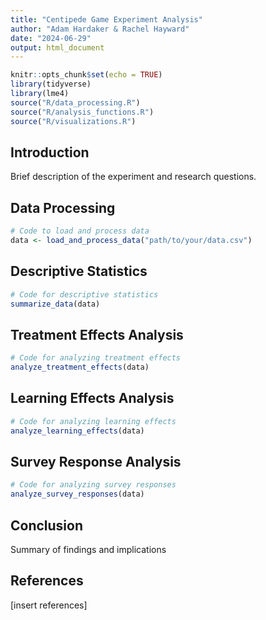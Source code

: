 ```yaml
---
title: "Centipede Game Experiment Analysis"
author: "Adam Hardaker & Rachel Hayward"
date: "2024-06-29"
output: html_document
---
```


```r
knitr::opts_chunk$set(echo = TRUE)
library(tidyverse)
library(lme4)
source("R/data_processing.R")
source("R/analysis_functions.R")
source("R/visualizations.R")
```

## Introduction

Brief description of the experiment and research questions.

## Data Processing

```r
# Code to load and process data
data <- load_and_process_data("path/to/your/data.csv")
```

## Descriptive Statistics

```r
# Code for descriptive statistics
summarize_data(data)
```

## Treatment Effects Analysis
```r
# Code for analyzing treatment effects
analyze_treatment_effects(data)
```

## Learning Effects Analysis
```r
# Code for analyzing learning effects
analyze_learning_effects(data)
```

## Survey Response Analysis
```r
# Code for analyzing survey responses
analyze_survey_responses(data)
```

## Conclusion

Summary of findings and implications

## References

[insert references]